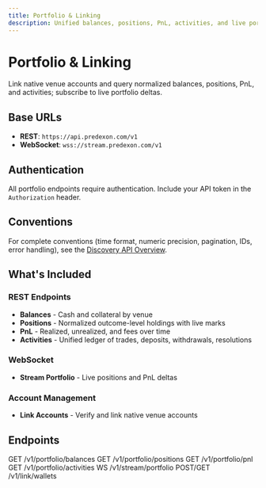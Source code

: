 ```yaml
---
title: Portfolio & Linking
description: Unified balances, positions, PnL, activities, and live portfolio deltas across venues-plus account linking.
---
```


# Portfolio & Linking

Link native venue accounts and query normalized balances, positions, PnL, and activities; subscribe to live portfolio deltas.

## Base URLs

- **REST**: `https://api.predexon.com/v1`
- **WebSocket**: `wss://stream.predexon.com/v1`

## Authentication

All portfolio endpoints require authentication. Include your API token in the `Authorization` header.

## Conventions

For complete conventions (time format, numeric precision, pagination, IDs, error handling), see the [Discovery API Overview](/pages/discovery/overview).

## What's Included

### REST Endpoints
- **Balances** - Cash and collateral by venue
- **Positions** - Normalized outcome-level holdings with live marks
- **PnL** - Realized, unrealized, and fees over time
- **Activities** - Unified ledger of trades, deposits, withdrawals, resolutions

### WebSocket
- **Stream Portfolio** - Live positions and PnL deltas

### Account Management
- **Link Accounts** - Verify and link native venue accounts

## Endpoints

<CardGroup cols={2}>
  <Card title="Balances" icon="wallet" href="/pages/portfolio/balances">
    GET /v1/portfolio/balances
  </Card>
  <Card title="Positions" icon="chart-pie" href="/pages/portfolio/positions">
    GET /v1/portfolio/positions
  </Card>
  <Card title="PnL" icon="arrow-trend-up" href="/pages/portfolio/pnl">
    GET /v1/portfolio/pnl
  </Card>
  <Card title="Activities" icon="list-check" href="/pages/portfolio/activities">
    GET /v1/portfolio/activities
  </Card>
  <Card title="Stream Portfolio" icon="tower-broadcast" href="/pages/portfolio/stream">
    WS /v1/stream/portfolio
  </Card>
  <Card title="Link Accounts" icon="link" href="/pages/portfolio/link-accounts">
    POST/GET /v1/link/wallets
  </Card>
</CardGroup>
